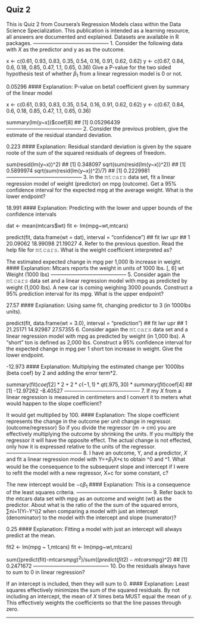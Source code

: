 ## Quiz 2
This is Quiz 2 from Coursera’s Regression Models class within the Data Science Specialization. 
This publication is intended as a learning resource, all answers are documented and explained. 
Datasets are available in R packages.
--------------------------------------------
1. Consider the following data with $X$  as the predictor and y as as the outcome.

x <- c(0.61, 0.93, 0.83, 0.35, 0.54, 0.16, 0.91, 0.62, 0.62)
y <- c(0.67, 0.84, 0.6, 0.18, 0.85, 0.47, 1.1, 0.65, 0.36)
Give a P-value for the two sided hypothesis test of whether $\beta_1$ from a linear regression model is 0 or not.

0.05296
#### Explanation:
P-value on beta1 coefficient given by summary of the linear model

x <- c(0.61, 0.93, 0.83, 0.35, 0.54, 0.16, 0.91, 0.62, 0.62)
y <- c(0.67, 0.84, 0.6, 0.18, 0.85, 0.47, 1.1, 0.65, 0.36)

summary(lm(y~x))$coef[8]
## [1] 0.05296439
--------------------------------------------
2. Consider the previous problem, give the estimate of the residual standard deviation.

0.223
#### Explanation:
Residual standard deviation is given by the square roote of the sum of the squared residuals of degrees of freedom.

sum(resid(lm(y~x))^2)
## [1] 0.348097
sqrt(sum(resid(lm(y~x))^2))
## [1] 0.5899974
sqrt(sum(resid(lm(y~x))^2)/7)
## [1] 0.2229981
--------------------------------------------
3. In the 𝚖𝚝𝚌𝚊𝚛𝚜 data set, fit a linear regression model of weight (predictor) on mpg (outcome). 
Get a 95% confidence interval for the expected mpg at the average weight. What is the lower endpoint?

18.991
#### Explanation:
Predicting with the lower and upper bounds of the confidence intervals

dat <- mean(mtcars$wt)
fit <- lm(mpg~wt,mtcars)

predict(fit, data.frame(wt = dat), interval = "confidence")
##        fit      lwr      upr
## 1 20.09062 18.99098 21.19027
4. Refer to the previous question. Read the help file for 𝚖𝚝𝚌𝚊𝚛𝚜. What is the weight coefficient interpreted as?

The estimated expected change in mpg per 1,000 lb increase in weight.
#### Explanation:
Mtcars reports the weight in units of 1000 lbs. [, 6] wt Weight (1000 lbs)
--------------------------------------------
5. Consider again the 𝚖𝚝𝚌𝚊𝚛𝚜 data set and a linear regression model with mpg as predicted by weight (1,000 lbs). 
A new car is coming weighing 3000 pounds. Construct a 95% prediction interval for its mpg. What is the upper endpoint?

27.57
#### Explanation:
Using same fit, changing predictor to 3 (in 1000lbs units).

predict(fit, data.frame(wt = 3.0), interval = "prediction")
##        fit      lwr      upr
## 1 21.25171 14.92987 27.57355
6. Consider again the 𝚖𝚝𝚌𝚊𝚛𝚜 data set and a linear regression model with mpg as predicted by weight (in 1,000 lbs). 
A “short” ton is defined as 2,000 lbs. Construct a 95% confidence interval for the expected change in mpg per 1 short ton increase in weight. Give the lower endpoint.

-12.973
#### Explanation:
Multiplying the estimated change per 1000lbs (beta coef) by 2 and adding the error term*2.

summary(fit)$coef[2]*2+2*c(-1,1)*qt(.975,30)*summary(fit)$coef[4]
## [1] -12.97262  -8.40527
--------------------------------------------
7. If my $X$  from a linear regression is measured in centimeters and I convert it to meters what would happen to the slope coefficient?

It would get multiplied by 100.
#### Explanation:
The slope coefficient represents the change in the outcome per unit change in regressor. (outcome/regressor) So if you divide the regressor (m -> cm) you are effectively multiplying the outcome by shrinking the units. 
If you multiply the regressor it will have the opposite effect. 
The actual change is not effected, only how it is expressed relative to the units of the regressor.
--------------------------------------------
8. I have an outcome, Y, and a predictor, $X$  and fit a linear regression model with Y=\beta0+$\beta_1$X+ϵ to obtain \beta^0 and \beta^1. 
What would be the consequence to the subsequent slope and intercept if I were to refit the model with a new regressor, X+c for some constant, c?

The new intercept would be \beta0−c$\beta_1$
#### Explanation:
This is a consequence of the least squares criteria.
--------------------------------------------
9. Refer back to the mtcars data set with mpg as an outcome and weight (wt) as the predictor. 
About what is the ratio of the the sum of the squared errors, ∑ni=1(Yi−Y^i)2 when comparing a model with just an intercept (denominator) to the model with the intercept and slope (numerator)?

0.25
#### Explanation:
Fitting a model with just an intercept will always predict at the mean.

fit2 <- lm(mpg ~ 1,mtcars)
fit <- lm(mpg~wt,mtcars)

sum((predict(fit)-mtcars$mpg)^2)/sum((predict(fit2)-mtcars$mpg)^2)
## [1] 0.2471672
--------------------------------------------
10. Do the residuals always have to sum to 0 in linear regression?

If an intercept is included, then they will sum to 0.
#### Explanation:
Least squares effectively minimizes the sum of the squared residuals. By not including an intercept, the mean of $X$  times beta MUST equal the mean of y. 
This effectively weights the coefficients so that the line passes through zero.

--------------------------
